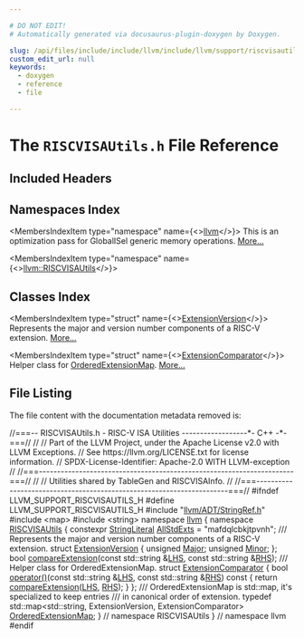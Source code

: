 ```yaml
---

# DO NOT EDIT!
# Automatically generated via docusaurus-plugin-doxygen by Doxygen.

slug: /api/files/include/include/llvm/include/llvm/support/riscvisautils-h
custom_edit_url: null
keywords:
  - doxygen
  - reference
  - file

---
```





# The `RISCVISAUtils.h` File Reference

<DoxygenPage pluginConfig={pluginConfig}>



## Included Headers

<IncludesList>
<IncludesListItem
  filePath="llvm/ADT/StringRef.h"
  permalink="/docs/api/files/include/include/llvm/include/llvm/adt/stringref-h"
  isLocal="true" />
<IncludesListItem
  filePath="map"
  permalink=""
  isLocal="false" />
<IncludesListItem
  filePath="string"
  permalink=""
  isLocal="false" />
</IncludesList>

## Namespaces Index

<MembersIndex>

<MembersIndexItem
  type="namespace"
  name={<><a href="/docs/api/namespaces/llvm">llvm</a></>}>
This is an optimization pass for GlobalISel generic memory operations. <a href="/docs/api/namespaces/llvm/#details">More...</a>
</MembersIndexItem>

<MembersIndexItem
  type="namespace"
  name={<><a href="/docs/api/namespaces/llvm/riscvisautils">llvm::RISCVISAUtils</a></>}>
</MembersIndexItem>

</MembersIndex>

## Classes Index

<MembersIndex>

<MembersIndexItem
  type="struct"
  name={<><a href="/docs/api/structs/llvm/riscvisautils/extensionversion">ExtensionVersion</a></>}>
Represents the major and version number components of a RISC-V extension. <a href="/docs/api/structs/llvm/riscvisautils/extensionversion/#details">More...</a>
</MembersIndexItem>

<MembersIndexItem
  type="struct"
  name={<><a href="/docs/api/structs/llvm/riscvisautils/extensioncomparator">ExtensionComparator</a></>}>
Helper class for <a href="/docs/api/namespaces/llvm/riscvisautils/#a8557faa65915a2ad7c9f4576d736f50b">OrderedExtensionMap</a>. <a href="/docs/api/structs/llvm/riscvisautils/extensioncomparator/#details">More...</a>
</MembersIndexItem>

</MembersIndex>


## File Listing

The file content with the documentation metadata removed is:

<ProgramListing>

<Link id="l00001" /><CodeLine lineNumber="1"><Highlight kind="comment">//===-- RISCVISAUtils.h - RISC-V ISA Utilities ------------------&#42;- C++ -&#42;-===//</Highlight><Highlight kind="normal"></Highlight></CodeLine>
<Link id="l00002" /><CodeLine lineNumber="2"><Highlight kind="normal"></Highlight><Highlight kind="comment">//</Highlight><Highlight kind="normal"></Highlight></CodeLine>
<Link id="l00003" /><CodeLine lineNumber="3"><Highlight kind="normal"></Highlight><Highlight kind="comment">// Part of the LLVM Project, under the Apache License v2.0 with LLVM Exceptions.</Highlight><Highlight kind="normal"></Highlight></CodeLine>
<Link id="l00004" /><CodeLine lineNumber="4"><Highlight kind="normal"></Highlight><Highlight kind="comment">// See https://llvm.org/LICENSE.txt for license information.</Highlight><Highlight kind="normal"></Highlight></CodeLine>
<Link id="l00005" /><CodeLine lineNumber="5"><Highlight kind="normal"></Highlight><Highlight kind="comment">// SPDX-License-Identifier: Apache-2.0 WITH LLVM-exception</Highlight><Highlight kind="normal"></Highlight></CodeLine>
<Link id="l00006" /><CodeLine lineNumber="6"><Highlight kind="normal"></Highlight><Highlight kind="comment">//</Highlight><Highlight kind="normal"></Highlight></CodeLine>
<Link id="l00007" /><CodeLine lineNumber="7"><Highlight kind="normal"></Highlight><Highlight kind="comment">//===----------------------------------------------------------------------===//</Highlight><Highlight kind="normal"></Highlight></CodeLine>
<Link id="l00008" /><CodeLine lineNumber="8"><Highlight kind="normal"></Highlight><Highlight kind="comment">//</Highlight><Highlight kind="normal"></Highlight></CodeLine>
<Link id="l00009" /><CodeLine lineNumber="9"><Highlight kind="normal"></Highlight><Highlight kind="comment">// Utilities shared by TableGen and RISCVISAInfo.</Highlight><Highlight kind="normal"></Highlight></CodeLine>
<Link id="l00010" /><CodeLine lineNumber="10"><Highlight kind="normal"></Highlight><Highlight kind="comment">//</Highlight><Highlight kind="normal"></Highlight></CodeLine>
<Link id="l00011" /><CodeLine lineNumber="11"><Highlight kind="normal"></Highlight><Highlight kind="comment">//===----------------------------------------------------------------------===//</Highlight><Highlight kind="normal"></Highlight></CodeLine>
<Link id="l00012" /><CodeLine lineNumber="12"><Highlight kind="normal"></Highlight></CodeLine>
<Link id="l00013" /><CodeLine lineNumber="13"><Highlight kind="normal"></Highlight><Highlight kind="preprocessor">#ifndef LLVM&#95;SUPPORT&#95;RISCVISAUTILS&#95;H</Highlight><Highlight kind="normal"></Highlight></CodeLine>
<Link id="l00014" /><CodeLine lineNumber="14"><Highlight kind="normal"></Highlight><Highlight kind="preprocessor">#define LLVM&#95;SUPPORT&#95;RISCVISAUTILS&#95;H</Highlight><Highlight kind="normal"></Highlight></CodeLine>
<Link id="l00015" /><CodeLine lineNumber="15"><Highlight kind="normal"></Highlight></CodeLine>
<Link id="l00016" /><CodeLine lineNumber="16"><Highlight kind="normal"></Highlight><Highlight kind="preprocessor">#include &quot;<a href="/docs/api/files/include/include/llvm/include/llvm/adt/stringref-h">llvm/ADT/StringRef.h</a>&quot;</Highlight><Highlight kind="normal"></Highlight></CodeLine>
<Link id="l00017" /><CodeLine lineNumber="17"><Highlight kind="normal"></Highlight><Highlight kind="preprocessor">#include &lt;map&gt;</Highlight><Highlight kind="normal"></Highlight></CodeLine>
<Link id="l00018" /><CodeLine lineNumber="18"><Highlight kind="normal"></Highlight><Highlight kind="preprocessor">#include &lt;string&gt;</Highlight><Highlight kind="normal"></Highlight></CodeLine>
<Link id="l00019" /><CodeLine lineNumber="19"><Highlight kind="normal"></Highlight></CodeLine>
<Link id="l00020" /><CodeLine lineNumber="20"><Highlight kind="normal"></Highlight><Highlight kind="keyword">namespace </Highlight><Highlight kind="normal"><a href="/docs/api/namespaces/llvm">llvm</a> &#123;</Highlight></CodeLine>
<Link id="l00021" /><CodeLine lineNumber="21"><Highlight kind="normal"></Highlight></CodeLine>
<Link id="l00022" /><CodeLine lineNumber="22" lineLink="/docs/api/namespaces/llvm/riscvisautils"><Highlight kind="normal"></Highlight><Highlight kind="keyword">namespace </Highlight><Highlight kind="normal"><a href="/docs/api/namespaces/llvm/riscvisautils">RISCVISAUtils</a> &#123;</Highlight></CodeLine>
<Link id="l00023" /><CodeLine lineNumber="23" lineLink="/docs/api/namespaces/llvm/riscvisautils/#a065d642864b925bfe666f5faf6020165"><Highlight kind="normal"></Highlight><Highlight kind="keyword">constexpr</Highlight><Highlight kind="normal"> <a href="/docs/api/classes/llvm/stringliteral">StringLiteral</a> <a href="/docs/api/namespaces/llvm/riscvisautils/#a065d642864b925bfe666f5faf6020165">AllStdExts</a> = </Highlight><Highlight kind="stringliteral">&quot;mafdqlcbkjtpvnh&quot;</Highlight><Highlight kind="normal">;</Highlight></CodeLine>
<Link id="l00024" /><CodeLine lineNumber="24"><Highlight kind="normal"></Highlight><Highlight kind="comment"></Highlight></CodeLine>
<Link id="l00025" /><CodeLine lineNumber="25"><Highlight kind="comment">/// Represents the major and version number components of a RISC-V extension.</Highlight><Highlight kind="normal"></Highlight></CodeLine>
<Link id="l00026" /><CodeLine lineNumber="26" lineLink="/docs/api/structs/llvm/riscvisautils/extensionversion"><Highlight kind="normal"></Highlight><Highlight kind="keyword">struct </Highlight><Highlight kind="normal"><a href="/docs/api/structs/llvm/riscvisautils/extensionversion">ExtensionVersion</a> &#123;</Highlight></CodeLine>
<Link id="l00027" /><CodeLine lineNumber="27" lineLink="/docs/api/structs/llvm/riscvisautils/extensionversion/#ad23575f31448d711afabff4a0dd225ca"><Highlight kind="normal">  </Highlight><Highlight kind="keywordtype">unsigned</Highlight><Highlight kind="normal"> <a href="/docs/api/structs/llvm/riscvisautils/extensionversion/#ad23575f31448d711afabff4a0dd225ca">Major</a>;</Highlight></CodeLine>
<Link id="l00028" /><CodeLine lineNumber="28" lineLink="/docs/api/structs/llvm/riscvisautils/extensionversion/#a262aaae41705af84c6929cc09004105d"><Highlight kind="normal">  </Highlight><Highlight kind="keywordtype">unsigned</Highlight><Highlight kind="normal"> <a href="/docs/api/structs/llvm/riscvisautils/extensionversion/#a262aaae41705af84c6929cc09004105d">Minor</a>;</Highlight></CodeLine>
<Link id="l00029" /><CodeLine lineNumber="29"><Highlight kind="normal">&#125;;</Highlight></CodeLine>
<Link id="l00030" /><CodeLine lineNumber="30"><Highlight kind="normal"></Highlight></CodeLine>
<Link id="l00031" /><CodeLine lineNumber="31"><Highlight kind="normal"></Highlight><Highlight kind="keywordtype">bool</Highlight><Highlight kind="normal"> <a href="/docs/api/namespaces/llvm/riscvisautils/#a654410af74995521d4f50201f8d88368">compareExtension</a>(</Highlight><Highlight kind="keyword">const</Highlight><Highlight kind="normal"> std::string &amp;<a href="/docs/api/files/lib/lib/target/lib/target/x86/x86partialreduction-cpp/#a9e1483f7215664a2315c53c3558d9a8d">LHS</a>, </Highlight><Highlight kind="keyword">const</Highlight><Highlight kind="normal"> std::string &amp;<a href="/docs/api/files/lib/lib/target/lib/target/x86/x86partialreduction-cpp/#a87b8bfbbe9d8f7146d7f20a5fb42efd0">RHS</a>);</Highlight></CodeLine>
<Link id="l00032" /><CodeLine lineNumber="32"><Highlight kind="normal"></Highlight><Highlight kind="comment"></Highlight></CodeLine>
<Link id="l00033" /><CodeLine lineNumber="33"><Highlight kind="comment">/// Helper class for OrderedExtensionMap.</Highlight><Highlight kind="normal"></Highlight></CodeLine>
<Link id="l00034" /><CodeLine lineNumber="34" lineLink="/docs/api/structs/llvm/riscvisautils/extensioncomparator"><Highlight kind="normal"></Highlight><Highlight kind="keyword">struct </Highlight><Highlight kind="normal"><a href="/docs/api/structs/llvm/riscvisautils/extensioncomparator">ExtensionComparator</a> &#123;</Highlight></CodeLine>
<Link id="l00035" /><CodeLine lineNumber="35" lineLink="/docs/api/structs/llvm/riscvisautils/extensioncomparator/#a8ac9814f484992b57a137a676bdfd38a"><Highlight kind="normal">  </Highlight><Highlight kind="keywordtype">bool</Highlight><Highlight kind="normal"> <a href="/docs/api/structs/llvm/riscvisautils/extensioncomparator/#a8ac9814f484992b57a137a676bdfd38a">operator()</a>(</Highlight><Highlight kind="keyword">const</Highlight><Highlight kind="normal"> std::string &amp;<a href="/docs/api/files/lib/lib/target/lib/target/x86/x86partialreduction-cpp/#a9e1483f7215664a2315c53c3558d9a8d">LHS</a>, </Highlight><Highlight kind="keyword">const</Highlight><Highlight kind="normal"> std::string &amp;<a href="/docs/api/files/lib/lib/target/lib/target/x86/x86partialreduction-cpp/#a87b8bfbbe9d8f7146d7f20a5fb42efd0">RHS</a>)</Highlight><Highlight kind="keyword"> const </Highlight><Highlight kind="normal">&#123;</Highlight></CodeLine>
<Link id="l00036" /><CodeLine lineNumber="36"><Highlight kind="normal">    </Highlight><Highlight kind="keywordflow">return</Highlight><Highlight kind="normal"> <a href="/docs/api/namespaces/llvm/riscvisautils/#a654410af74995521d4f50201f8d88368">compareExtension</a>(<a href="/docs/api/files/lib/lib/target/lib/target/x86/x86partialreduction-cpp/#a9e1483f7215664a2315c53c3558d9a8d">LHS</a>, <a href="/docs/api/files/lib/lib/target/lib/target/x86/x86partialreduction-cpp/#a87b8bfbbe9d8f7146d7f20a5fb42efd0">RHS</a>);</Highlight></CodeLine>
<Link id="l00037" /><CodeLine lineNumber="37"><Highlight kind="normal">  &#125;</Highlight></CodeLine>
<Link id="l00038" /><CodeLine lineNumber="38"><Highlight kind="normal">&#125;;</Highlight></CodeLine>
<Link id="l00039" /><CodeLine lineNumber="39"><Highlight kind="normal"></Highlight><Highlight kind="comment"></Highlight></CodeLine>
<Link id="l00040" /><CodeLine lineNumber="40"><Highlight kind="comment">/// OrderedExtensionMap is std::map, it&#39;s specialized to keep entries</Highlight></CodeLine>
<Link id="l00041" /><CodeLine lineNumber="41"><Highlight kind="comment">/// in canonical order of extension.</Highlight><Highlight kind="normal"></Highlight></CodeLine>
<Link id="l00042" /><CodeLine lineNumber="42"><Highlight kind="normal"></Highlight><Highlight kind="keyword">typedef</Highlight><Highlight kind="normal"> std::map&lt;std::string, ExtensionVersion, ExtensionComparator&gt;</Highlight></CodeLine>
<Link id="l00043" /><CodeLine lineNumber="43" lineLink="/docs/api/namespaces/llvm/riscvisautils/#a8557faa65915a2ad7c9f4576d736f50b"><Highlight kind="normal">    <a href="/docs/api/namespaces/llvm/riscvisautils/#a8557faa65915a2ad7c9f4576d736f50b">OrderedExtensionMap</a>;</Highlight></CodeLine>
<Link id="l00044" /><CodeLine lineNumber="44"><Highlight kind="normal"></Highlight></CodeLine>
<Link id="l00045" /><CodeLine lineNumber="45"><Highlight kind="normal">&#125; </Highlight><Highlight kind="comment">// namespace RISCVISAUtils</Highlight><Highlight kind="normal"></Highlight></CodeLine>
<Link id="l00046" /><CodeLine lineNumber="46"><Highlight kind="normal"></Highlight></CodeLine>
<Link id="l00047" /><CodeLine lineNumber="47"><Highlight kind="normal">&#125; </Highlight><Highlight kind="comment">// namespace llvm</Highlight><Highlight kind="normal"></Highlight></CodeLine>
<Link id="l00048" /><CodeLine lineNumber="48"><Highlight kind="normal"></Highlight></CodeLine>
<Link id="l00049" /><CodeLine lineNumber="49"><Highlight kind="normal"></Highlight><Highlight kind="preprocessor">#endif</Highlight></CodeLine>

</ProgramListing>

</DoxygenPage>
